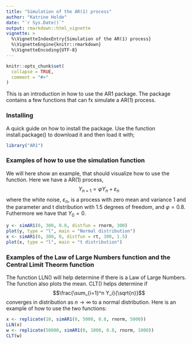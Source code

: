 ```yaml
---
title: "Simulation of the AR(1) process"
author: "Katrine Holde"
date: "`r Sys.Date()`"
output: rmarkdown::html_vignette
vignette: >
  %\VignetteIndexEntry{Simulation of the AR(1) process}
  %\VignetteEngine{knitr::rmarkdown}
  %\VignetteEncoding{UTF-8}
---
```


```r
knitr::opts_chunk$set(
  collapse = TRUE,
  comment = "#>"
)
```

This is an introduction in how to use the AR1 package. The package contains a few functions that can fx simulate a AR(1) process. 

### Installing
A quick guide on how to install the package. Use the function install.package() to download it and then load it with;
```r
library("AR1")
```


### Examples of how to use the simulation function
We will here show an example, that should visualize how to use the function. Here we have a AR(1) process, $$Y_{n+1}=\varphi Y_n+\varepsilon_n$$ where the white noise, $\varepsilon_n$, is a process with zero mean and variance 1 and the parameter and t distribution with 1.5 degrees of freedom, and $\varphi = 0.8$. Futhermore we have that $Y_0=0$. 

```r
y <- simAR1(0, 300, 0.8, distfun = rnorm, 300)
plot(y, type = "l", main = "Normal distribution")
x <- simAR1(0, 300, 0, distfun = rt, 300, 1.5)
plot(x, type = "l", main = "t distribution")
```

### Examples of the Law of Large Numbers function and the Central Limit Theorm function
The function LLN() will help determine if there is a Law of Large Numbers. The function also plots the mean. CLT() helps determine if $$\frac{\sum_{i=1}^n Y_i}{\sqrt{n}}$$ converges in distribution as $n\to\infty$ to a normal distribution. Here is an example of how to use the two functions:   
```r
x <- replicate(10, simAR1(0, 5000, 0.8, rnorm, 5000))
LLN(x)
w <- replicate(50000, simAR1(0, 1000, 0.8, rnorm, 1000))
CLT(w)
```
